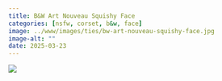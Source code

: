 ```yaml
---
title: B&W Art Nouveau Squishy Face
categories: [nsfw, corset, b&w, face]
image: ../www/images/ties/bw-art-nouveau-squishy-face.jpg
image-alt: ""
date: 2025-03-23
---
```



![](../www/images/ties/bw-art-nouveau-squishy-face.jpg)

